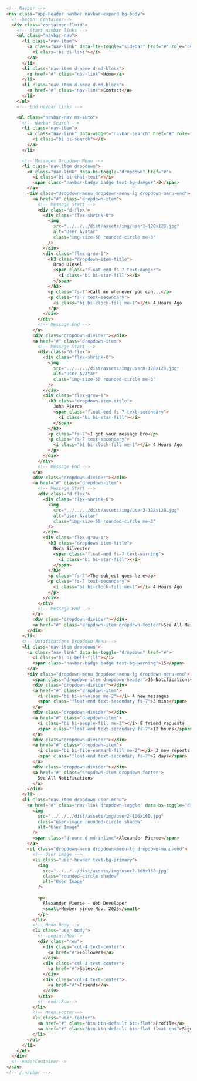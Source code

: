 ```html
<!-- Navbar -->
<nav class="app-header navbar navbar-expand bg-body">
  <!--begin::Container-->
  <div class="container-fluid">
    <!-- Start navbar links -->
    <ul class="navbar-nav">
      <li class="nav-item">
        <a class="nav-link" data-lte-toggle="sidebar" href="#" role="button">
          <i class="bi bi-list"></i>
        </a>
      </li>
      <li class="nav-item d-none d-md-block">
        <a href="#" class="nav-link">Home</a>
      </li>
      <li class="nav-item d-none d-md-block">
        <a href="#" class="nav-link">Contact</a>
      </li>
    </ul>
    <!-- End navbar links -->

    <ul class="navbar-nav ms-auto">
      <!-- Navbar Search -->
      <li class="nav-item">
        <a class="nav-link" data-widget="navbar-search" href="#" role="button">
          <i class="bi bi-search"></i>
        </a>
      </li>

      <!-- Messages Dropdown Menu -->
      <li class="nav-item dropdown">
        <a class="nav-link" data-bs-toggle="dropdown" href="#">
          <i class="bi bi-chat-text"></i>
          <span class="navbar-badge badge text-bg-danger">3</span>
        </a>
        <div class="dropdown-menu dropdown-menu-lg dropdown-menu-end">
          <a href="#" class="dropdown-item">
            <!-- Message Start -->
            <div class="d-flex">
              <div class="flex-shrink-0">
                <img
                  src="../../../dist/assets/img/user1-128x128.jpg"
                  alt="User Avatar"
                  class="img-size-50 rounded-circle me-3"
                />
              </div>
              <div class="flex-grow-1">
                <h3 class="dropdown-item-title">
                  Brad Diesel
                  <span class="float-end fs-7 text-danger">
                    <i class="bi bi-star-fill"></i>
                  </span>
                </h3>
                <p class="fs-7">Call me whenever you can...</p>
                <p class="fs-7 text-secondary">
                  <i class="bi bi-clock-fill me-1"></i> 4 Hours Ago
                </p>
              </div>
            </div>
            <!-- Message End -->
          </a>
          <div class="dropdown-divider"></div>
          <a href="#" class="dropdown-item">
            <!-- Message Start -->
            <div class="d-flex">
              <div class="flex-shrink-0">
                <img
                  src="../../../dist/assets/img/user8-128x128.jpg"
                  alt="User Avatar"
                  class="img-size-50 rounded-circle me-3"
                />
              </div>
              <div class="flex-grow-1">
                <h3 class="dropdown-item-title">
                  John Pierce
                  <span class="float-end fs-7 text-secondary">
                    <i class="bi bi-star-fill"></i>
                  </span>
                </h3>
                <p class="fs-7">I got your message bro</p>
                <p class="fs-7 text-secondary">
                  <i class="bi bi-clock-fill me-1"></i> 4 Hours Ago
                </p>
              </div>
            </div>
            <!-- Message End -->
          </a>
          <div class="dropdown-divider"></div>
          <a href="#" class="dropdown-item">
            <!-- Message Start -->
            <div class="d-flex">
              <div class="flex-shrink-0">
                <img
                  src="../../../dist/assets/img/user3-128x128.jpg"
                  alt="User Avatar"
                  class="img-size-50 rounded-circle me-3"
                />
              </div>
              <div class="flex-grow-1">
                <h3 class="dropdown-item-title">
                  Nora Silvester
                  <span class="float-end fs-7 text-warning">
                    <i class="bi bi-star-fill"></i>
                  </span>
                </h3>
                <p class="fs-7">The subject goes here</p>
                <p class="fs-7 text-secondary">
                  <i class="bi bi-clock-fill me-1"></i> 4 Hours Ago
                </p>
              </div>
            </div>
            <!-- Message End -->
          </a>
          <div class="dropdown-divider"></div>
          <a href="#" class="dropdown-item dropdown-footer">See All Messages</a>
        </div>
      </li>
      <!-- Notifications Dropdown Menu -->
      <li class="nav-item dropdown">
        <a class="nav-link" data-bs-toggle="dropdown" href="#">
          <i class="bi bi-bell-fill"></i>
          <span class="navbar-badge badge text-bg-warning">15</span>
        </a>
        <div class="dropdown-menu dropdown-menu-lg dropdown-menu-end">
          <span class="dropdown-item dropdown-header">15 Notifications</span>
          <div class="dropdown-divider"></div>
          <a href="#" class="dropdown-item">
            <i class="bi bi-envelope me-2"></i> 4 new messages
            <span class="float-end text-secondary fs-7">3 mins</span>
          </a>
          <div class="dropdown-divider"></div>
          <a href="#" class="dropdown-item">
            <i class="bi bi-people-fill me-2"></i> 8 friend requests
            <span class="float-end text-secondary fs-7">12 hours</span>
          </a>
          <div class="dropdown-divider"></div>
          <a href="#" class="dropdown-item">
            <i class="bi bi-file-earmark-fill me-2"></i> 3 new reports
            <span class="float-end text-secondary fs-7">2 days</span>
          </a>
          <div class="dropdown-divider"></div>
          <a href="#" class="dropdown-item dropdown-footer">
            See All Notifications
          </a>
        </div>
      </li>
      <li class="nav-item dropdown user-menu">
        <a href="#" class="nav-link dropdown-toggle" data-bs-toggle="dropdown">
          <img
            src="../../../dist/assets/img/user2-160x160.jpg"
            class="user-image rounded-circle shadow"
            alt="User Image"
          />
          <span class="d-none d-md-inline">Alexander Pierce</span>
        </a>
        <ul class="dropdown-menu dropdown-menu-lg dropdown-menu-end">
          <!-- User image -->
          <li class="user-header text-bg-primary">
            <img
              src="../../../dist/assets/img/user2-160x160.jpg"
              class="rounded-circle shadow"
              alt="User Image"
            />

            <p>
              Alexander Pierce - Web Developer
              <small>Member since Nov. 2023</small>
            </p>
          </li>
          <!-- Menu Body -->
          <li class="user-body">
            <!--begin::Row-->
            <div class="row">
              <div class="col-4 text-center">
                <a href="#">Followers</a>
              </div>
              <div class="col-4 text-center">
                <a href="#">Sales</a>
              </div>
              <div class="col-4 text-center">
                <a href="#">Friends</a>
              </div>
            </div>
            <!--end::Row-->
          </li>
          <!-- Menu Footer-->
          <li class="user-footer">
            <a href="#" class="btn btn-default btn-flat">Profile</a>
            <a href="#" class="btn btn-default btn-flat float-end">Sign out</a>
          </li>
        </ul>
      </li>
    </ul>
  </div>
  <!--end::Container-->
</nav>
<!-- /.navbar -->
```
